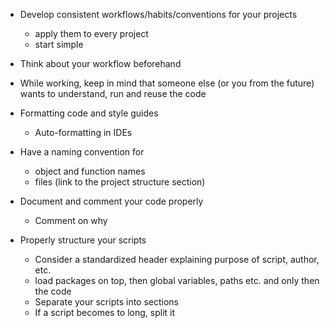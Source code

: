 - Develop consistent workflows/habits/conventions for your projects
  - apply them to every project
  - start simple

- Think about your workflow beforehand

- While working, keep in mind that someone else (or you from the future) wants to understand, run and reuse the code
- Formatting code and style guides
    - Auto-formatting in IDEs

- Have a naming convention for
  - object and function names
  - files (link to the project structure section)

- Document and comment your code properly
  - Comment on why
- Properly structure your scripts
  - Consider a standardized header explaining purpose of script, author, etc.
  - load packages on top, then global variables, paths etc. and only then the code
  - Separate your scripts into sections
  - If a script becomes to long, split it
